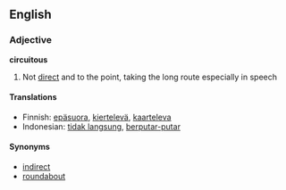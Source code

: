 ==English==

===Adjective===
'''circuitous'''

# Not [[direct]] and to the point, taking the long route especially in speech


====Translations====
*Finnish: [[epäsuora]], [[kiertelevä]], [[kaarteleva]]
*Indonesian: [[tidak langsung]], [[putar|berputar-putar]]

====Synonyms====
*[[indirect]]
*[[roundabout]]
